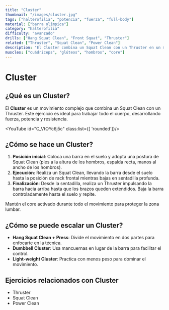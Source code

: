 ```yaml
---
title: "Cluster"
thumbnail: "/images/cluster.jpg"
tags: ["halterofilia", "potencia", "fuerza", "full-body"]
material: ["barra olímpica"]
category: "halterofilia"
difficulty: "avanzado"
drills: ["Hang Squat Clean", "Front Squat", "Thruster"]
related: ["Thruster", "Squat Clean", "Power Clean"]
description: "El Cluster combina un Squat Clean con un Thruster en un movimiento fluido, trabajando todo el cuerpo y desarrollando fuerza y potencia."
muscles: ["cuádriceps", "glúteos", "hombros", "core"]
---
```


# Cluster

## ¿Qué es un Cluster?
El **Cluster** es un movimiento complejo que combina un Squat Clean con un Thruster. Este ejercicio es ideal para trabajar todo el cuerpo, desarrollando fuerza, potencia y resistencia.

<YouTube id="C_VtOYc6j5c" class:list={[ 'rounded']}/>

## ¿Cómo se hace un Cluster?
1. **Posición inicial**: Coloca una barra en el suelo y adopta una postura de Squat Clean (pies a la altura de los hombros, espalda recta, manos al ancho de los hombros).
2. **Ejecución**: Realiza un Squat Clean, llevando la barra desde el suelo hasta la posición de rack frontal mientras bajas en sentadilla profunda.
3. **Finalización**: Desde la sentadilla, realiza un Thruster impulsando la barra hacia arriba hasta que los brazos queden extendidos. Baja la barra controladamente hasta el suelo y repite.

Mantén el core activado durante todo el movimiento para proteger la zona lumbar.

## ¿Cómo se puede escalar un Cluster?
- **Hang Squat Clean + Press**: Divide el movimiento en dos partes para enfocarte en la técnica.
- **Dumbbell Cluster**: Usa mancuernas en lugar de la barra para facilitar el control.
- **Light-weight Cluster**: Practica con menos peso para dominar el movimiento.

## Ejercicios relacionados con Cluster
- Thruster
- Squat Clean
- Power Clean
